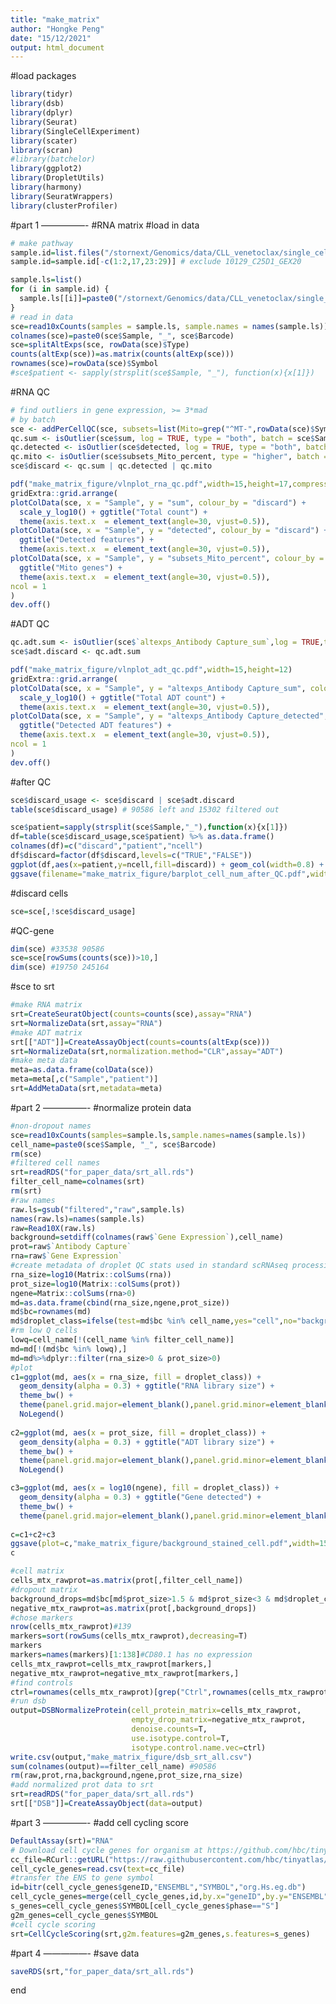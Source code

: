 ```yaml
---
title: "make_matrix"
author: "Hongke Peng"
date: "15/12/2021"
output: html_document
---
```


#load packages
```R
library(tidyr)
library(dsb)
library(dplyr)
library(Seurat)
library(SingleCellExperiment)
library(scater)
library(scran)
#library(batchelor)
library(ggplot2)
library(DropletUtils)
library(harmony)
library(SeuratWrappers)
library(clusterProfiler)
```
#part 1 ----------------
#RNA matrix
#load in data
```R
# make pathway
sample.id=list.files("/stornext/Genomics/data/CLL_venetoclax/single_cell_data/breast_cancer/matrix/")
sample.id=sample.id[-c(1:2,17,23:29)] # exclude 10129_C25D1_GEX20

sample.ls=list()
for (i in sample.id) {
  sample.ls[[i]]=paste0("/stornext/Genomics/data/CLL_venetoclax/single_cell_data/breast_cancer/matrix/",i,"/outs/filtered_feature_bc_matrix")
}
# read in data
sce=read10xCounts(samples = sample.ls, sample.names = names(sample.ls))
colnames(sce)=paste0(sce$Sample, "_", sce$Barcode)
sce=splitAltExps(sce, rowData(sce)$Type)
counts(altExp(sce))=as.matrix(counts(altExp(sce)))
rownames(sce)=rowData(sce)$Symbol
#sce$patient <- sapply(strsplit(sce$Sample, "_"), function(x){x[1]})
```

#RNA QC
```R
# find outliers in gene expression, >= 3*mad
# by batch
sce <- addPerCellQC(sce, subsets=list(Mito=grep("^MT-",rowData(sce)$Symbol)))
qc.sum <- isOutlier(sce$sum, log = TRUE, type = "both", batch = sce$Sample)
qc.detected <- isOutlier(sce$detected, log = TRUE, type = "both", batch = sce$Sample)
qc.mito <- isOutlier(sce$subsets_Mito_percent, type = "higher", batch = sce$Sample)
sce$discard <- qc.sum | qc.detected | qc.mito

pdf("make_matrix_figure/vlnplot_rna_qc.pdf",width=15,height=17,compress=T)
gridExtra::grid.arrange(
plotColData(sce, x = "Sample", y = "sum", colour_by = "discard") +
  scale_y_log10() + ggtitle("Total count") + 
  theme(axis.text.x  = element_text(angle=30, vjust=0.5)), 
plotColData(sce, x = "Sample", y = "detected", colour_by = "discard") +
  ggtitle("Detected features") + 
  theme(axis.text.x  = element_text(angle=30, vjust=0.5)),
plotColData(sce, x = "Sample", y = "subsets_Mito_percent", colour_by = "discard") + 
  ggtitle("Mito genes") + 
  theme(axis.text.x  = element_text(angle=30, vjust=0.5)),
ncol = 1
)
dev.off()
```
#ADT QC
```R
qc.adt.sum <- isOutlier(sce$`altexps_Antibody Capture_sum`,log = TRUE,type="lower",batch=sce$Sample)
sce$adt.discard <- qc.adt.sum

pdf("make_matrix_figure/vlnplot_adt_qc.pdf",width=15,height=12)
gridExtra::grid.arrange(
plotColData(sce, x = "Sample", y = "altexps_Antibody Capture_sum", colour_by = "adt.discard") +
  scale_y_log10() + ggtitle("Total ADT count") + 
  theme(axis.text.x  = element_text(angle=30, vjust=0.5)), 
plotColData(sce, x = "Sample", y = "altexps_Antibody Capture_detected", colour_by = "adt.discard") +
  ggtitle("Detected ADT features") + 
  theme(axis.text.x  = element_text(angle=30, vjust=0.5)),
ncol = 1
)
dev.off()
```

#after QC
```r
sce$discard_usage <- sce$discard | sce$adt.discard
table(sce$discard_usage) # 90586 left and 15302 filtered out

sce$patient=sapply(strsplit(sce$Sample,"_"),function(x){x[1]})
df=table(sce$discard_usage,sce$patient) %>% as.data.frame()
colnames(df)=c("discard","patient","ncell")
df$discard=factor(df$discard,levels=c("TRUE","FALSE"))
ggplot(df,aes(x=patient,y=ncell,fill=discard)) + geom_col(width=0.8) + theme_bw() + ggtitle("cell numbers after quality control")
ggsave(filename="make_matrix_figure/barplot_cell_num_after_QC.pdf",width=8,height=5)
```

#discard cells
```R
sce=sce[,!sce$discard_usage]
```

#QC-gene
```r
dim(sce) #33538 90586
sce=sce[rowSums(counts(sce))>10,]
dim(sce) #19750 245164
```

#sce to srt
```r
#make RNA matrix
srt=CreateSeuratObject(counts=counts(sce),assay="RNA")
srt=NormalizeData(srt,assay="RNA")
#make ADT matrix
srt[["ADT"]]=CreateAssayObject(counts=counts(altExp(sce)))
srt=NormalizeData(srt,normalization.method="CLR",assay="ADT")
#make meta data
meta=as.data.frame(colData(sce))
meta=meta[,c("Sample","patient")]
srt=AddMetaData(srt,metadata=meta)
```

#part 2 ----------------
#normalize protein data
```r
#non-dropout names
sce=read10xCounts(samples=sample.ls,sample.names=names(sample.ls))
cell_name=paste0(sce$Sample, "_", sce$Barcode)
rm(sce)
#filtered cell names
srt=readRDS("for_paper_data/srt_all.rds")
filter_cell_name=colnames(srt)
rm(srt)
#raw names
raw.ls=gsub("filtered","raw",sample.ls)
names(raw.ls)=names(sample.ls)
raw=Read10X(raw.ls)
background=setdiff(colnames(raw$`Gene Expression`),cell_name)
prot=raw$`Antibody Capture`
rna=raw$`Gene Expression`
#create metadata of droplet QC stats used in standard scRNAseq processing
rna_size=log10(Matrix::colSums(rna))
prot_size=log10(Matrix::colSums(prot))
ngene=Matrix::colSums(rna>0)
md=as.data.frame(cbind(rna_size,ngene,prot_size))
md$bc=rownames(md)
md$droplet_class=ifelse(test=md$bc %in% cell_name,yes="cell",no="background")
#rm low Q cells
lowq=cell_name[!(cell_name %in% filter_cell_name)]
md=md[!(md$bc %in% lowq),]
md=md%>%dplyr::filter(rna_size>0 & prot_size>0)
#plot
c1=ggplot(md, aes(x = rna_size, fill = droplet_class)) + 
  geom_density(alpha = 0.3) + ggtitle("RNA library size") + 
  theme_bw() +
  theme(panel.grid.major=element_blank(),panel.grid.minor=element_blank()) +
  NoLegend()
  
c2=ggplot(md, aes(x = prot_size, fill = droplet_class)) + 
  geom_density(alpha = 0.3) + ggtitle("ADT library size") + 
  theme_bw() +
  theme(panel.grid.major=element_blank(),panel.grid.minor=element_blank()) + 
  NoLegend()

c3=ggplot(md, aes(x = log10(ngene), fill = droplet_class)) + 
  geom_density(alpha = 0.3) + ggtitle("Gene detected") + 
  theme_bw() +
  theme(panel.grid.major=element_blank(),panel.grid.minor=element_blank())
  
c=c1+c2+c3
ggsave(plot=c,"make_matrix_figure/background_stained_cell.pdf",width=15,height=5)
c
```

```r
#cell matrix
cells_mtx_rawprot=as.matrix(prot[,filter_cell_name])
#dropout matrix
background_drops=md$bc[md$prot_size>1.5 & md$prot_size<3 & md$droplet_class=="background"]
negative_mtx_rawprot=as.matrix(prot[,background_drops])
#chose markers
nrow(cells_mtx_rawprot)#139
markers=sort(rowSums(cells_mtx_rawprot),decreasing=T)
markers
markers=names(markers)[1:138]#CD80.1 has no expression
cells_mtx_rawprot=cells_mtx_rawprot[markers,]
negative_mtx_rawprot=negative_mtx_rawprot[markers,]
#find controls
ctrl=rownames(cells_mtx_rawprot)[grep("Ctrl",rownames(cells_mtx_rawprot))]
#run dsb
output=DSBNormalizeProtein(cell_protein_matrix=cells_mtx_rawprot,
                           empty_drop_matrix=negative_mtx_rawprot,
                           denoise.counts=T,
                           use.isotype.control=T,
                           isotype.control.name.vec=ctrl)
write.csv(output,"make_matrix_figure/dsb_srt_all.csv")
sum(colnames(output)==filter_cell_name) #90586
rm(raw,prot,rna,background,ngene,prot_size,rna_size)
#add normalized prot data to srt
srt=readRDS("for_paper_data/srt_all.rds")
srt[["DSB"]]=CreateAssayObject(data=output)
```

#part 3 ----------------
#add cell cycling score
```r
DefaultAssay(srt)="RNA"
# Download cell cycle genes for organism at https://github.com/hbc/tinyatlas/tree/master/cell_cycle. Read it in with:
cc_file=RCurl::getURL("https://raw.githubusercontent.com/hbc/tinyatlas/master/cell_cycle/Homo_sapiens.csv")
cell_cycle_genes=read.csv(text=cc_file)
#transfer the ENS to gene symbol
id=bitr(cell_cycle_genes$geneID,"ENSEMBL","SYMBOL","org.Hs.eg.db")
cell_cycle_genes=merge(cell_cycle_genes,id,by.x="geneID",by.y="ENSEMBL")
s_genes=cell_cycle_genes$SYMBOL[cell_cycle_genes$phase=="S"]
g2m_genes=cell_cycle_genes$SYMBOL
#cell cycle scoring
srt=CellCycleScoring(srt,g2m.features=g2m_genes,s.features=s_genes)
```




#part 4 ----------------
#save data
```r
saveRDS(srt,"for_paper_data/srt_all.rds")
```






























end